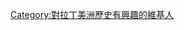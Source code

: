 {{Userbox |<div style="float: left; border:solid black 1px; margin: 1px;"> |lightgrey|white|[[File:Simón Bolívar - Juan Lovera, 1827.jpg|50px]] | 這個用戶對'''[[拉丁美洲|拉丁美洲歷史]]'''很感興趣。</center>}}
[[Category:對拉丁美洲歷史有興趣的維基人]]